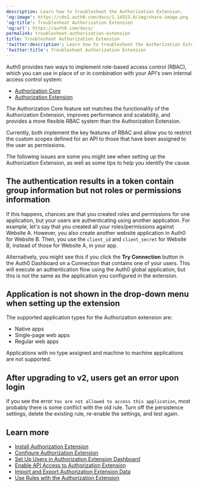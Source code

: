 ```yaml
---
description: Learn how to troubleshoot the Authorization Extension.
'og:image': https://cdn2.auth0.com/docs/1.14553.0/img/share-image.png
'og:title': Troubleshoot Authorization Extension
'og:url': https://auth0.com/docs/
permalink: troubleshoot-authorization-extension
title: Troubleshoot Authorization Extension
'twitter:description': Learn how to troubleshoot the Authorization Extension.
'twitter:title': Troubleshoot Authorization Extension
---
```

<Callout icon="file-lines" color="#0EA5E9" iconType="regular">

Auth0 provides two ways to implement role-based access control (RBAC), which you can use in place of or in combination with your API's own internal access control system:

* [Authorization Core](/docs/manage-users/access-control/rbac)
* [Authorization Extension](/docs/customize/extensions/authorization-extension)

The Authorization Core feature set matches the functionality of the Authorization Extension, improves performance and scalability, and provides a more flexible RBAC system than the Authorization Extension.

Currently, both implement the key features of RBAC and allow you to restrict the custom scopes defined for an API to those that have been assigned to the user as permissions.

</Callout>

The following issues are some you might see when setting up the Authorization Extension, as well as some tips to help you identify the cause.

## The authentication results in a token contain group information but not roles or permissions information

If this happens, chances are that you created roles and permissions for one application, but your users are authenticating using another application. For example, let's say that you created all your roles/permissions against Website A. However, you also create another website application in Auth0 for Website B. Then, you use the `client_id` and `client_secret` for Website B, instead of those for Website A, in your app.

Alternatively, you might see this if you click the **Try Connection** button in the <Tooltip tip="Auth0 Dashboard: Auth0's main product to configure your services." cta="View Glossary" href="/docs/glossary?term=Auth0+Dashboard">Auth0 Dashboard</Tooltip> on a Connection that contains one of your users. This will execute an authentication flow using the Auth0 global application, but this is not the same as the application you configured in the extension.

## Application is not shown in the drop-down menu when setting up the extension

The supported application types for the Authorization extension are:

* Native apps
* Single-page web apps
* Regular web apps

Applications with no type assigned and machine to machine applications are not supported.

## After upgrading to v2, users get an error upon login

If you see the error `You are not allowed to access this application`, most probably there is some conflict with the old rule. Turn off the persistence settings, delete the existing rule, re-enable the settings, and test again.

## Learn more

* [Install Authorization Extension](/docs/customize/extensions/authorization-extension/install-authorization-extension)
* [Configure Authorization Extension](/docs/customize/extensions/authorization-extension/configure-authorization-extension)
* [Set Up Users in Authorization Extension Dashboard](/docs/customize/extensions/authorization-extension/set-up-authorization-extension-users)
* [Enable API Access to Authorization Extension](/docs/customize/extensions/authorization-extension/enable-api-access-to-authorization-extension)
* [Import and Export Authorization Extension Data](/docs/customize/extensions/authorization-extension/import-and-export-authorization-extension-data)
* [Use Rules with the Authorization Extension](/docs/customize/extensions/authorization-extension/use-rules-with-the-authorization-extension)